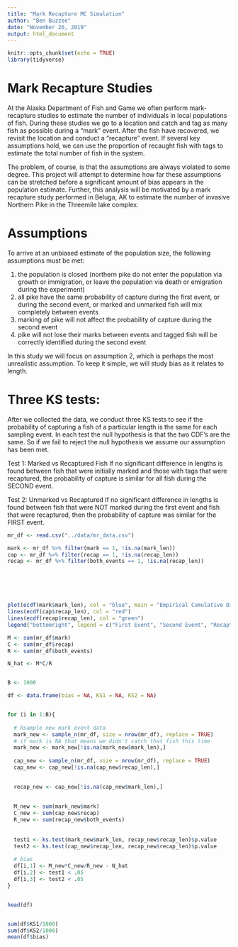```yaml
---
title: "Mark Recapture MC Simulation"
author: "Ben Buzzee"
date: "November 26, 2019"
output: html_document
---
```


```r
knitr::opts_chunk$set(echo = TRUE)
library(tidyverse)
```

# Mark Recapture Studies

At the Alaska Department of Fish and Game we often perform mark-recapture studies to estimate the number of individuals in local populations of fish. During these studies we go to a location and catch and tag as many fish as possible during a "mark" event. After the fish have recovered, we revisit the location and conduct a "recapture" event. If several key assumptions hold, we can use the proportion of recaught fish with tags to estimate the total number of fish in the system.

The problem, of course, is that the assumptions are always violated to some degree. This project will attempt to determine how far these assumptions can be stretched before a significant amount of bias appears in the population estimate. Further, this analysis will be motivated by a mark recapture study performed in Beluga, AK to estimate the number of invasive Northern Pike in the Threemile lake complex.

# Assumptions

To arrive at an unbiased estimate of the population size, the following assumptions must be met:

1) the population is closed (northern pike do not enter the population via growth or immigration, or leave the population via death or emigration during the experiment)
2) all pike have the same probability of capture during the first event, or during the second event, or marked and unmarked fish will mix completely between events
3) marking of pike will not affect the probability of capture during the second event
4) pike will not lose their marks between events and tagged fish will be correctly identified during the second event

In this study we will focus on assumption 2, which is perhaps the most unrealistic assumption. To keep it simple, we will study bias as it relates to length.


# Three KS tests:

After we collected the data, we conduct three KS tests to see if the probability of capturing a fish of a particular length is the same for each sampling event. In each test the null hypothesis is that the two CDF's are the same. So if we fail to reject the null hypothesis we assume our assumption has been met.

Test 1: Marked vs Recaptured Fish
If no significant difference in lengths is found between fish that were initially marked and those with tags that were recaptured, the probability of capture is similar for all fish during the SECOND event.

Test 2: Unmarked vs Recaptured
If no significant difference in lengths is found between fish that were NOT marked during the first event and fish that were recaptured, then the probability of capture was similar for the FIRST event.


```r
mr_df <- read.csv("../data/mr_data.csv")

mark <- mr_df %>% filter(mark == 1, !is.na(mark_len))
cap <- mr_df %>% filter(recap == 1, !is.na(recap_len)) 
recap <- mr_df %>% filter(both_events == 1, !is.na(recap_len))






plot(ecdf(mark$mark_len), col = "blue", main = "Empirical Cumulative Distributions", xlab = "Length (mm)")
lines(ecdf(cap$recap_len), col = "red")
lines(ecdf(recap$recap_len), col = "green")
legend("bottomright", legend = c("First Event", "Second Event", "Recaptured"), fill = c("blue", "red", "green"))
```


```r

M <- sum(mr_df$mark)
C <- sum(mr_df$recap)
R <- sum(mr_df$both_events)

N_hat <- M*C/R


B <- 1000

df <- data.frame(bias = NA, KS1 = NA, KS2 = NA)


for (i in 1:B){
  
  # Rsample new mark event data
  mark_new <- sample_n(mr_df, size = nrow(mr_df), replace = TRUE)
  # if mark is NA that means we didn't catch that fish this time
  mark_new <- mark_new[!is.na(mark_new$mark_len),]
  
  cap_new <- sample_n(mr_df, size = nrow(mr_df), replace = TRUE)
  cap_new <- cap_new[!is.na(cap_new$recap_len),]
  

  recap_new <- cap_new[!is.na(cap_new$mark_len),]
  
  
  M_new <- sum(mark_new$mark)
  C_new <- sum(cap_new$recap)
  R_new <- sum(recap_new$both_events)
  
  
  test1 <- ks.test(mark_new$mark_len, recap_new$recap_len)$p.value
  test2 <- ks.test(cap_new$recap_len, recap_new$recap_len)$p.value
  
  # bias
  df[i,1] <- M_new*C_new/R_new - N_hat
  df[i,2] <- test1 < .05
  df[i,3] <- test2 < .05
}


head(df)


sum(df$KS1/1000)
sum(df$KS2/1000)
mean(df$bias)


```


